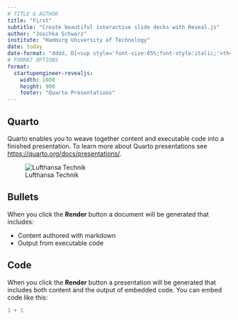```yaml
---
# TITLE & AUTHOR
title: "First"
subtitle: "Create beautiful interactive slide decks with Reveal.js"
author: "Joschka Schwarz"
institute: "Hamburg University of Technology"
date: today
date-format: "dddd, D[<sup style='font-size:65%;font-style:italic;'>th</sup>] [of] MMMM YYYY"
# FORMAT OPTIONS
format: 
  startupengineer-revealjs:
    width: 1600
    height: 900
    footer: "Quarto Presentations"
---
```


## Quarto

Quarto enables you to weave together content and executable code into a finished presentation. To learn more about Quarto presentations see <https://quarto.org/docs/presentations/>.

![Lufthansa Technik](img/lht.svg){fig-align="center"}

## Bullets

When you click the **Render** button a document will be generated that includes:

-   Content authored with markdown
-   Output from executable code

## Code

When you click the **Render** button a presentation will be generated that includes both content and the output of embedded code. You can embed code like this:

```r
1 + 1
```
